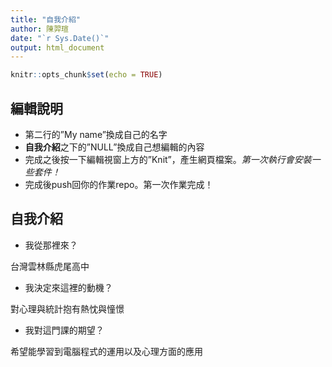 ```yaml
---
title: "自我介紹"
author: 陳羿瑄
date: "`r Sys.Date()`"
output: html_document
---
```


```r
knitr::opts_chunk$set(echo = TRUE)
```

## 編輯說明

- 第二行的"My name"換成自己的名字
- **自我介紹**之下的"NULL"換成自己想編輯的內容
- 完成之後按一下編輯視窗上方的"Knit"，產生網頁檔案。*第一次執行會安裝一些套件！*
- 完成後push回你的作業repo。第一次作業完成！

## 自我介紹

- 我從那裡來？ 

台灣雲林縣虎尾高中

- 我決定來這裡的動機？

對心理與統計抱有熱忱與憧憬

- 我對這門課的期望？

希望能學習到電腦程式的運用以及心理方面的應用
